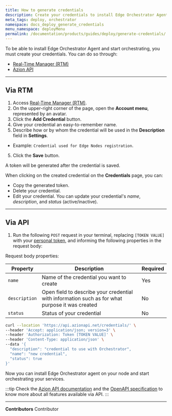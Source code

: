 ```yaml
---
title: How to generate credentials
description: Create your credentials to install Edge Orchestrator Agent and start orchestrating.
meta_tags: deploy, orchestrator
namespace: docs_deploy_generate_credentials
menu_namespace: deployMenu
permalink: /documentation/products/guides/deploy/generate-credentials/
---
```


To be able to install Edge Orchestrator Agent and start orchestrating, you must create your credentials. You can do so through:

- [Real-Time Manager (RTM)](/en/documentation/products/guides/how-to-access-rtm/)
- [Azion API](https://api.azion.com/)

---

## Via RTM 


1. Access [Real-Time Manager (RTM)](https://manager.azion.com/).
2. On the upper-right corner of the page, open the **Account menu**, represented by an avatar.
2. Click the **Add Credential** button.
3. Give your credential an easy-to-remember name.
4. Describe how or by whom the credential will be used in the **Description** field in **Settings**.
- Example: `Credential used for Edge Nodes registration`.
5. Click the **Save** button.

A token will be generated after the credential is saved.

When clicking on the created credential on the **Credentials** page, you can:

- Copy the generated token.
- Delete your credential.
- Edit your credential. You can update your credential's *name*, *description*, and *status* (active/inactive).

---

## Via API 

1. Run the following `POST` request in your terminal, replacing `[TOKEN VALUE]` with your [personal token](/en/documentation/products/guides/personal-tokens/), and informing the following properties in the request body:

Request body properties: 

| Property | Description | Required | 
| - | - | - | 
| `name` | Name of the credential you want to create  | Yes |
| `description` | Open field to describe your credential with information such as for what purpose it was created | No |
| `status` | Status of your credential | No  |

```bash 
curl --location 'https://api.azionapi.net/credentials/' \
--header 'Accept: application/json; version=3' \
--header 'Authorization: Token [TOKEN VALUE]' \
--header 'Content-Type: application/json' \
--data '{
  "description": "credential to use with Orchestrator",
  "name": "new credential",
  "status": true
}'
```

Now you can install Edge Orchestrator agent on your node and start orchestrating your services.

:::tip
Check the [Azion API documentation](https://api.azion.com/) and the [OpenAPI specification](https://github.com/aziontech/azionapi-openapi/) to know more about all features available via API.
:::

---


**Contributors** <ContributorList>Contributor</ContributorList>
